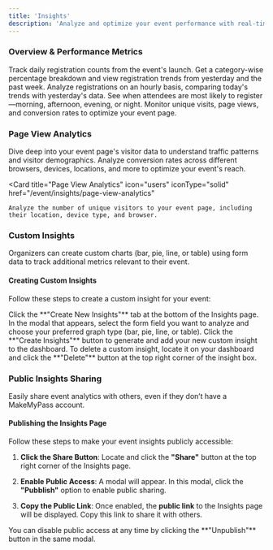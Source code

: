 ```yaml
---
title: 'Insights'
description: 'Analyze and optimize your event performance with real-time data and Gain valuable insights into your event’s performance through various data visualizations.'
---
```


### Overview & Performance Metrics

<CardGroup cols={2}>
  <Card icon="chart-line" title="Registration Trends">
    Track daily registration counts from the event's launch. Get a category-wise percentage breakdown and view registration trends from yesterday and the past week.
  </Card>
  <Card icon="clock" title="Hourly Registrations">
    Analyze registrations on an hourly basis, comparing today's trends with yesterday's data.
  </Card>
  <Card title="Registration Time Analysis" icon="clock">
    See when attendees are most likely to register—morning, afternoon, evening, or night.
  </Card>
  <Card title="Page Visits & Conversion Rate" icon="chart-pie">
    Monitor unique visits, page views, and conversion rates to optimize your event page.
  </Card>
</CardGroup>

### Page View Analytics

Dive deep into your event page's visitor data to understand traffic patterns and visitor demographics. Analyze conversion rates across different browsers, devices, locations, and more to optimize your event's reach.

  <Card
    title="Page View Analytics"
    icon="users"
    iconType="solid"
    href="/event/insights/page-view-analytics"
  >
    Analyze the number of unique visitors to your event page, including their location, device type, and browser.
  </Card>

### Custom Insights

Organizers can create custom charts (bar, pie, line, or table) using form data to track additional metrics relevant to their event.

#### Creating Custom Insights

Follow these steps to create a custom insight for your event:

<Steps>
  <Step title="Access Create New Insights">
    Click the **"Create New Insights"** tab at the bottom of the Insights page.
  </Step>
  <Step title="Configure Your Insight">
    In the modal that appears, select the form field you want to analyze and choose your preferred graph type (bar, pie, line, or table).
  </Step>
  <Step title="Create the Insight">
    Click the **"Create Insights"** button to generate and add your new custom insight to the dashboard.
  </Step>
</Steps>

<Warning>
To delete a custom insight, locate it on your dashboard and click the **"Delete"** button at the top right corner of the insight box.
</Warning>

### Public Insights Sharing

Easily share event analytics with others, even if they don’t have a MakeMyPass account.

#### Publishing the Insights Page

Follow these steps to make your event insights publicly accessible:

1. **Click the Share Button**: Locate and click the **"Share"** button at the top right corner of the Insights page.

2. **Enable Public Access**: A modal will appear. In this modal, click the **"Pubblish"** option to enable public sharing.

3. **Copy the Public Link**: Once enabled, the **public link** to the Insights page will be displayed. Copy this link to share it with others.

<Warning>
You can disable public access at any time by clicking the **"Unpublish"** button in the same modal.
</Warning>
